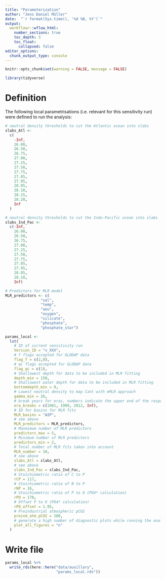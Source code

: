 ```yaml
---
title: "Parameterization"
author: "Jens Daniel Müller"
date:  "`r format(Sys.time(), '%d %B, %Y')`"
output: 
  workflowr::wflow_html:
    number_sections: true
    toc_depth: 3
    toc_float:
      collapsed: false
editor_options:
  chunk_output_type: console
---
```


```r
knitr::opts_chunk$set(warning = FALSE, message = FALSE)
```

```r
library(tidyverse)
```


# Definition

The following local parametrisations (i.e. relevant for this sensitivity run) were defined to run the analysis:

```r

# neutral density thresholds to cut the Atlantic ocean into slabs
slabs_Atl <-
  c(
    -Inf,
    26.00,
    26.50,
    26.75,
    27.00,
    27.25,
    27.50,
    27.75,
    27.85,
    27.95,
    28.05,
    28.10,
    28.15,
    28.20,
    Inf
  )

# neutral density thresholds to cut the Indo-Pacific ocean into slabs
slabs_Ind_Pac <-
  c(-Inf,
    26.00,
    26.50,
    26.75,
    27.00,
    27.25,
    27.50,
    27.75,
    27.85,
    27.95,
    28.05,
    28.10,
    Inf)

# Predictors for MLR model
MLR_predictors <- c(
                "sal",
                "temp",
                "aou",
                "oxygen",
                "silicate",
                "phosphate",
                "phosphate_star")

params_local <-
  lst(
    # ID of current sensitivity run
    Version_ID = "v_XXX",
    # f flags accepted for GLODAP data
    flag_f = c(2,0),
    # qc flags accepted for GLODAP data
    flag_qc = c(1),
    # Shallowest depth for data to be included in MLR fitting
    depth_min = 150,
    # Shallowest water depth for data to be included in MLR fitting
    bottomdepth_min = 0,
    # Lowest neutral density to map Cant with eMLR approach
    gamma_min = 26,
    # break years for eras, numbers indicate the upper end of the respective era
    era_breaks = c(1981, 1999, 2012, Inf),
    # ID for basins for MLR fits
    MLR_basins = "AIP",
    # see above
    MLR_predictors = MLR_predictors,
    # Maxmimum number of MLR predictors
    predictors_max = 5,
    # Minimum number of MLR predictors
    predictors_min = 2,
    # Total number of MLR fits taken into account
    MLR_number = 10,
    # see above
    slabs_Atl = slabs_Atl,
    # see above
    slabs_Ind_Pac = slabs_Ind_Pac,
    # Stoichiometric ratio of C to P
    rCP = 117,
    # Stoichiometric ratio of N to P
    rNP = 16,
    # Stoichiometric ratio of P to O (PO4* calculation)
    rPO = 170,
    # Offset P to O (PO4* calculation)
    rPO_offset = 1.95,
    # Preindustrial atmospheric pCO2
    preind_atm_pCO2 = 280,
    # generate a high number of diagnostic plots while running the analysis (y/n)
    plot_all_figures = "n"
  )


```

# Write file

```r

params_local %>%
  write_rds(here::here("data/auxillary",
                       "params_local.rds"))


```
